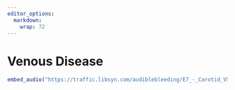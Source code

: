 ```yaml
---
editor_options: 
  markdown: 
    wrap: 72
---
```


# Venous Disease

```r

embed_audio("https://traffic.libsyn.com/audiblebleeding/E7_-_Carotid_VSITE.mp3")

```

## 
